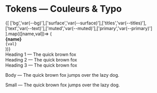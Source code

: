 <Meta title="Tokens/Colors & Typography" />

# Tokens — Couleurs & Typo

<Story name="Overview">
  <div style={{display:'grid',gridTemplateColumns:'repeat(6,minmax(0,1fr))',gap:'12px',marginTop:'12px'}}>
    {[
      ['bg','var(--bg)'],['surface','var(--surface)'],['titles','var(--titles)'],
      ['text','var(--text)'],['muted','var(--muted)'],['primary','var(--primary)']
    ].map(([name,val])=> (
      <div key={name} style={{border:'1px solid #2a2a2a',borderRadius:12,padding:12,background:'var(--surface)'}}>
        <div style={{height:56,borderRadius:8,background:val}} />
        <div style={{marginTop:8,fontSize:12,color:'var(--text)'}}><strong>{name}</strong><br/><code>{val}</code></div>
      </div>
    ))}
  </div>

  <div style={{marginTop:16}}>
    <div className="h1">Heading 1 — The quick brown fox</div>
    <div className="h2" style={{marginTop:8}}>Heading 2 — The quick brown fox</div>
    <div className="h3" style={{marginTop:8}}>Heading 3 — The quick brown fox</div>
    <p className="body" style={{marginTop:12}}>Body — The quick brown fox jumps over the lazy dog.</p>
    <p className="small" style={{marginTop:8}}>Small — The quick brown fox jumps over the lazy dog.</p>
  </div>
</Story>
